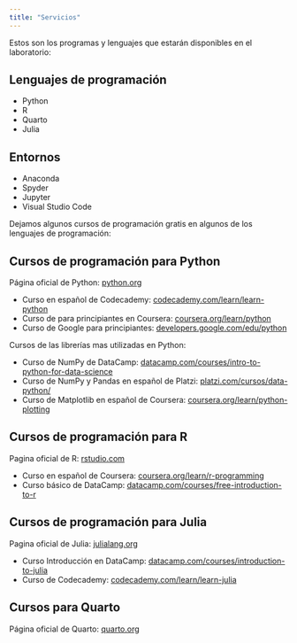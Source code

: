 ```yaml
---
title: "Servicios"
---
```

Estos son los programas y lenguajes que estarán disponibles en el laboratorio:

## Lenguajes de programación
- Python
- R
- Quarto
- Julia

## Entornos
- Anaconda
- Spyder
- Jupyter
- Visual Studio Code

Dejamos algunos cursos de programación gratis en algunos de los lenguajes de programación:

## Cursos de programación para Python
Página oficial de Python: [python.org](https://www.python.org/)

- Curso en español de Codecademy: [codecademy.com/learn/learn-python](https://www.codecademy.com/learn/learn-python)
- Curso de para principiantes en Coursera: [coursera.org/learn/python](https://www.coursera.org/learn/python)
- Curso de Google para principiantes: [developers.google.com/edu/python](https://developers.google.com/edu/python?hl=es-419)

Cursos de las librerías mas utilizadas en Python:

- Curso de NumPy de DataCamp: [datacamp.com/courses/intro-to-python-for-data-science](https://www.datacamp.com/courses/intro-to-python-for-data-science)
- Curso de NumPy y Pandas en español de Platzi: [platzi.com/cursos/data-python/](https://platzi.com/cursos/data-python/)
- Curso de Matplotlib en español de Coursera: [coursera.org/learn/python-plotting](https://www.coursera.org/learn/python-plotting)

## Cursos de programación para R
Pagina oficial de R: [rstudio.com](https://www.rstudio.com/)

- Curso en español de Coursera: [coursera.org/learn/r-programming](https://www.coursera.org/learn/r-programming)
- Curso básico de DataCamp: [datacamp.com/courses/free-introduction-to-r](https://www.datacamp.com/courses/free-introduction-to-r)

## Cursos de programación para Julia
Pagina oficial de Julia: [julialang.org](https://julialang.org/)

- Curso Introducción en DataCamp: [datacamp.com/courses/introduction-to-julia](https://www.datacamp.com/courses/introduction-to-julia)
- Curso de Codecademy: [codecademy.com/learn/learn-julia](https://www.codecademy.com/learn/learn-julia)

## Cursos para Quarto
Página oficial de Quarto: [quarto.org](https://quarto.org/)